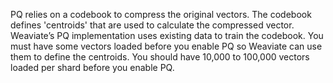 PQ relies on a codebook to compress the original vectors. The codebook defines 'centroids' that are used to calculate the compressed vector. Weaviate’s PQ implementation uses existing data to train the codebook. You must have some vectors loaded before you enable PQ so Weaviate can use them to define the centroids. You should have 10,000 to 100,000 vectors loaded per shard before you enable PQ.

